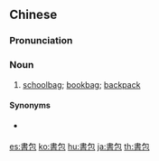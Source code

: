 {{also|书包}}
==Chinese==
{{zh-forms|s=书包}}

===Pronunciation===
{{zh-pron
|m=shūbāo
|c=syu1 baau1
|h=pfs=sû-pâu
|mn=xm,tw:su-pau/qz:chir-pau/zz:si-pau/tw:chu-pau
|cat=n
}}

===Noun===
{{zh-noun}}

# [[schoolbag]]; [[bookbag]]; [[backpack]]

====Synonyms====
* {{qualifier|Min Nan}} {{zh-l|冊包|tr=chheh-pau}}

[[es:書包]]
[[ko:書包]]
[[hu:書包]]
[[ja:書包]]
[[th:書包]]
